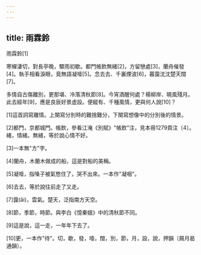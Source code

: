 ```yaml
---
---
---
```

title: 雨霖鈴
---




雨霖鈴[1]

寒蟬淒切，對長亭晚，驟雨初歇。都門帳飲無緒[2]，方留戀處[3]，蘭舟催發[4]。執手相看淚眼，竟無語凝噎[5]。念去去、千裏煙波[6]，暮靄沈沈楚天闊[7]。

多情自古傷離別，更那堪、冷落清秋節[8]。今宵酒醒何處？楊柳岸、曉風殘月。此去經年[9]，應是良辰好景虛設。便縱有、千種風情，更與何人說[10]？

[1]這首詞寫離情。上闋寫分別時的難捨難分，下闋寫想像中的分別後的情景。

[2]都門，京都城門。帳飲，參看江淹《別賦》"帳飲"注，見本冊1279頁注〔4〕。緒，情緒。無緒，等於說心情不好。

[3]一本無"方"字。

[4]蘭舟，木蘭木做成的船，這是對船的美稱。

[5]凝噎，指嗓子被氣憋住了，哭不出來。一本作"凝咽"。

[6]去去，等於說往前走了又走。

[7]靄(ǎi)，雲氣。楚天，泛指南方天空。

[8]節，季節，時節。與李白《憶秦娥》中的清秋節不同。

[9]這是說，這一走，一年年下去了。

[10]更，一本作"待"。切，歇，發，噎，闊，別，節，月，設，說，押韻（屑月曷通韻）。